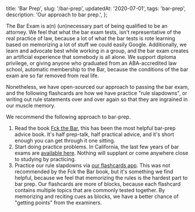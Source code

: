   title: 'Bar Prep',
  slug: '/bar-prep',
  updatedAt: '2020-07-01',
  tags: 'bar-prep',
  description: 'Our approach to bar prep.',
};

The Bar Exam is a(n) (un)necessary part of being qualified to be an attorney.
We feel that what the bar exam tests, isn't representative of the real
practice of law, because a lot of what the bar tests is rote learning based
on memorizing a lot of stuff we could easily Google. Additionally, we learn and
advocate best while working in a group, and the bar exam creates an artificial
experience that somebody is all alone. We support diploma privilege, or
giving anyone who graduated from an ABA-accredited law school, automatic
membership to the Bar, because the conditions of the bar exam are so far
removed from real life.

Nonetheless, we have open-sourced our approach to passing the bar exam, and
the following flashcards are how we have practice "rule slapdowns", or writing
out rule statements over and over again so that they are ingrained in our
muscle memory.

We recommend the following approach to bar-prep.

1. Read the book [Fck the Bar](https://www.fckthebar.com), this has been the
   most helpful bar-prep advice book. It's half prep-talk, half practical
   advice, and it's short enough you can get through it one sitting.
2. Start doing practice problems. In California, the last few years of bar
   exams are [available
   here](http://www.calbar.ca.gov/Admissions/Examinations/California-Bar-Examination/Past-Exams).
   Nothing will supplant or come anywhere close to studying by practicing.
3. Practice our rule slapdowns via [our flashcards app](/bar-prep/questions).
   This was not recommended by the Fck the Bar book, but it's something we find
   helpful, because we feel that memorizing the rules is the hardest part to bar
   prep. Our flashcards are more of blocks, because each flashcard contains
   multiple topics that are commonly tested together. By memorizing and reciting
   cues as blocks, we have a better chance of "getting points" from the
   examiners.
